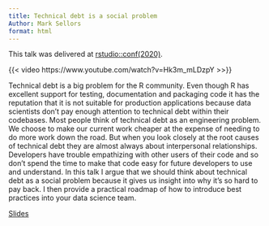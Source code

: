 ```yaml
---
title: Technical debt is a social problem
Author: Mark Sellors
format: html
---
```


This talk was delivered at [rstudio::conf(2020)](https://www.rstudio.com/conference/).

{{< video https://www.youtube.com/watch?v=Hk3m_mLDzpY >>}}

Technical debt is a big problem for the R community.
Even though R has excellent support for testing, documentation and packaging code it has the reputation that it is not suitable for production applications because data scientists don't pay enough attention to technical debt within their codebases.
Most people think of technical debt as an engineering problem.
We choose to make our current work cheaper at the expense of needing to do more work down the road.
But when you look closely at the root causes of technical debt they are almost always about interpersonal relationships.
Developers have trouble empathizing with other users of their code and so don't spend the time to make that code easy for future developers to use and understand.
In this talk I argue that we should think about technical debt as a social problem because it gives us insight into why it's so hard to pay back.
I then provide a practical roadmap of how to introduce best practices into your data science team.

[Slides](https://techdebt.shotwell.ca/#1)
